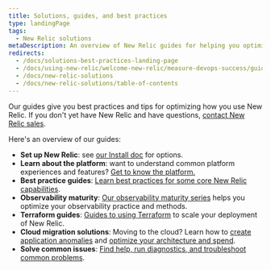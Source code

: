 ```yaml
---
title: Solutions, guides, and best practices
type: landingPage
tags:
  - New Relic solutions
metaDescription: An overview of New Relic guides for helping you optimize your monitoring and observability practices.  
redirects:
  - /docs/solutions-best-practices-landing-page
  - /docs/using-new-relic/welcome-new-relic/measure-devops-success/guide-measuring-devops-success
  - /docs/new-relic-solutions
  - /docs/new-relic-solutions/table-of-contents
---
```


Our guides give you best practices and tips for optimizing how you use New Relic. If you don't yet have New Relic and have questions, [contact New Relic sales](https://newrelic.com/contact-sales). 

Here's an overview of our guides: 

* **Set up New Relic**: see [our Install doc](/docs/new-relic-solutions/new-relic-one/install-configure/install-new-relic) for options.
* **Learn about the platform**: want to understand common platform experiences and features? [Get to know the platform.](/docs/new-relic-solutions/new-relic-one/introduction-new-relic-one)
* **Best practice guides**: [Learn best practices for some core New Relic capabilities](/docs/new-relic-solutions/best-practices-guides/full-stack-observability/overview-best-practices).
* **Observability maturity**: [Our observability maturity series](/docs/new-relic-solutions/observability-maturity/introduction) helps you optimize your observability practice and methods. 
* **Terraform guides**: [Guides to using Terraform](/docs/more-integrations/terraform/terraform-intro) to scale your deployment of New Relic.  
* **Cloud migration solutions**: Moving to the cloud? Learn how to [create application anomalies](/docs/new-relic-solutions/new-relic-solutions/create-application-baselines) and [optimize your architecture and spend](/docs/new-relic-solutions/new-relic-solutions/optimize-cloud-architecture-spend-continuously-improve-your-modern-cloud-environment).
* **Solve common issues**: [Find help, run diagnostics, and troubleshoot common problems](/docs/new-relic-solutions/solve-common-issues/find-help-use-support-portal).
